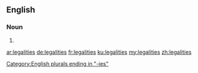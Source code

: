 ==English==

===Noun===
{{head|en}}

# {{plural of|legality}}

[[Category:English plurals ending in "-ies"]]

[[ar:legalities]]
[[de:legalities]]
[[fr:legalities]]
[[ku:legalities]]
[[my:legalities]]
[[zh:legalities]]